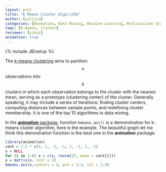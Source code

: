 ```yaml
---
layout: post
title: "K Means Cluster Algorithm"
author: [yulijia]
categories: [Animation, Data Mining, Machine Learning, Multivariate Statistics]
tags: [K-means, cluster]
reviewer: [yihui]
animation: true
---
```

{% include JB/setup %}

The [k-means clustering](http://en.wikipedia.org/wiki/K-means_clustering) aims to partition $$n$$
observations into $$k$$ clusters in which each observation belongs to the cluster with the nearest
mean, serving as a prototype (clustering center) of the cluster. Generally speaking, it may include
a series of iterations: finding cluster centers, computing distances between sample points, and
redefining cluster membership. It is one of the top 10 algorithms in data mining.

In the [**animation** package](http://yihui.name/animation), function `kmeans.ani()` is a
demonstration for k-means cluster algorithm, here is the example. The beautiful graph let me think
this demostration function is the best one in the **animation** package.

```r
library(animation)
cent = 1.5 * c(1, 1, -1, -1, 1, -1, 1, -1)
x = NULL
for (i in 1:8) x = c(x, rnorm(25, mean = cent[i]))
x = matrix(x, ncol = 2)
kmeans.ani(x,centers = 4, pch = 1:4, col = 1:4)
```

